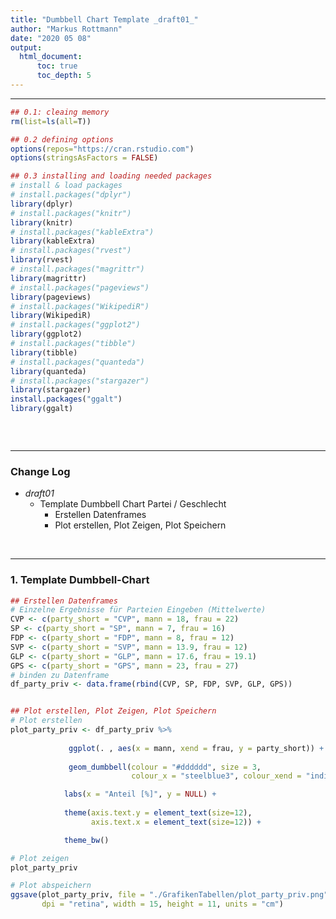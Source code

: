 ---
title: "Dumbbell Chart Template _draft01_"
author: "Markus Rottmann"
date: "2020 05 08"
output:
  html_document:
      toc: true
      toc_depth: 5
---

****

```{r setup, include=FALSE}

## 0.1: cleaing memory
rm(list=ls(all=T))

## 0.2 defining options
options(repos="https://cran.rstudio.com")
options(stringsAsFactors = FALSE)

## 0.3 installing and loading needed packages
# install & load packages
# install.packages("dplyr")
library(dplyr)
# install.packages("knitr")
library(knitr)
# install.packages("kableExtra")
library(kableExtra)
# install.packages("rvest")
library(rvest)
# install.packages("magrittr")
library(magrittr)
# install.packages("pageviews")
library(pageviews)
# install.packages("WikipediR")
library(WikipediR)
# install.packages("ggplot2")
library(ggplot2)
# install.packages("tibble")
library(tibble)
# install.packages("quanteda")
library(quanteda)
# install.packages("stargazer")
library(stargazer)
install.packages("ggalt")
library(ggalt)



```

&nbsp;

***


### Change Log


* *draft01*
  + Template Dumbbell Chart Partei / Geschlecht
    - Erstellen Datenframes
    - Plot erstellen, Plot Zeigen, Plot Speichern
  
&nbsp;



***

### 1. Template Dumbbell-Chart

```{r 01, include = TRUE, results = FALSE, eval = TRUE, message = FALSE, warning = FALSE}

## Erstellen Datenframes
# Einzelne Ergebnisse für Parteien Eingeben (Mittelwerte)
CVP <- c(party_short = "CVP", mann = 18, frau = 22)
SP <- c(party_short = "SP", mann = 7, frau = 16)
FDP <- c(party_short = "FDP", mann = 8, frau = 12)
SVP <- c(party_short = "SVP", mann = 13.9, frau = 12)
GLP <- c(party_short = "GLP", mann = 17.6, frau = 19.1)
GPS <- c(party_short = "GPS", mann = 23, frau = 27)
# binden zu Datenframe
df_party_priv <- data.frame(rbind(CVP, SP, FDP, SVP, GLP, GPS))


## Plot erstellen, Plot Zeigen, Plot Speichern
# Plot erstellen
plot_party_priv <- df_party_priv %>%
  
             ggplot(. , aes(x = mann, xend = frau, y = party_short)) +
  
             geom_dumbbell(colour = "#dddddd", size = 3,
                           colour_x = "steelblue3", colour_xend = "indianred2") +

            labs(x = "Anteil [%]", y = NULL) +
  
            theme(axis.text.y = element_text(size=12),
                  axis.text.x = element_text(size=12)) +

            theme_bw() 

# Plot zeigen
plot_party_priv

# Plot abspeichern
ggsave(plot_party_priv, file = "./GrafikenTabellen/plot_party_priv.png",
       dpi = "retina", width = 15, height = 11, units = "cm")


```
